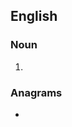 ==English==

===Noun===
{{head|en|noun form}}

# {{plural of|acephalist|lang=en}}

===Anagrams===
* {{anagrams|en|a=aacehilpsst|chaptalises}}